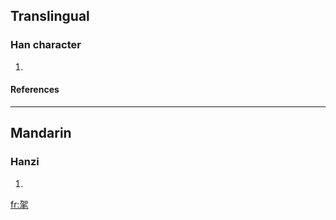 ==Translingual==
===Han character===
{{Han char|rn=82|rad=毛|as=05|sn=9|four=4671<sub>4</sub>|canj=大口竹手山 (KRHQU)}}
# {{defn|Han|sort=毛05}}
====References====
{{Han ref|kx=0592.210|dkj=16795|dj=0984.210|hdz=31996.160|uh=6BE0|ud=27616|bh=CF6A|bd=53098}}

----
==Mandarin==
===Hanzi===
{{cmn-hanzi|pin=[[jiā]] (jia1)|wg=chia<sup>1</sup>}}
# {{defn|Mandarin}}

[[fr:毠]]